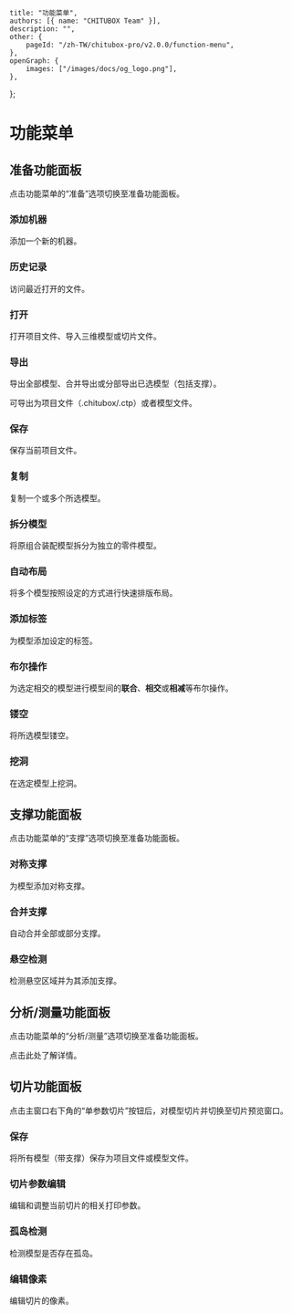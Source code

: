 
	title: "功能菜单",
	authors: [{ name: "CHITUBOX Team" }],
	description: "",
	other: {
		pageId: "/zh-TW/chitubox-pro/v2.0.0/function-menu",
	},
	openGraph: {
		images: ["/images/docs/og_logo.png"],
	},
};

# 功能菜单

<ImageContainer src="/images/docs/zh-CN/chitubox-pro/2.x.x/function-menu.png" />

## 准备功能面板

点击功能菜单的“准备”选项切换至准备功能面板。

<ImageContainer src="/images/docs/zh-CN/chitubox-pro/2.x.x/prepare-function-panel.png" />

### 添加机器

<NextLink href="/zh-CN/chitubox-pro/latest/printer-management/add-and-delete-printers#添加打印机">添加一个新的机器</NextLink>。

### 历史记录

<NextLink href="/zh-CN/chitubox-pro/latest/file#打开最近的文件">访问最近打开的文件</NextLink>。

### 打开

打开项目文件、导入三维模型或切片文件。

### 导出

导出全部模型、合并导出或分部导出已选模型（包括支撑）。

可导出为项目文件（.chitubox/.ctp）或者模型文件。

### 保存

<NextLink href="/zh-CN/chitubox-pro/latest/file#保存项目文件">保存当前项目文件</NextLink>。

### 复制

<NextLink href="/zh-CN/chitubox-pro/latest/model-processing#复制">复制</NextLink>一个或多个所选模型。

### 拆分模型

将原组合装配模型<NextLink href="/zh-CN/chitubox-pro/latest/model-processing#拆分模型">拆分为独立的零件模型</NextLink>。

### 自动布局

将多个模型按照设定的方式进行<NextLink href="/zh-CN/chitubox-pro/latest/model-processing#自动布局">快速排版布局</NextLink>。

### 添加标签

为模型<NextLink href="/zh-CN/chitubox-pro/latest/model-processing#添加标签">添加设定的标签</NextLink>。

### 布尔操作

为选定相交的模型进行模型间的**联合**、**相交**或**相减**等<NextLink href="/zh-CN/chitubox-pro/latest/model-processing#布尔操作">布尔操作</NextLink>。

### 镂空

将所选模型<NextLink href="/zh-CN/chitubox-pro/latest/model-processing#镂空">镂空</NextLink>。

### 挖洞

在选定模型上<NextLink href="/zh-CN/chitubox-pro/latest/model-processing#挖洞">挖洞</NextLink>。

## 支撑功能面板

点击功能菜单的“支撑”选项切换至准备功能面板。

<ImageContainer src="/images/docs/zh-CN/chitubox-pro/2.x.x/support-function-panel.png" />

### 对称支撑

为模型添加<NextLink href="/zh-CN/chitubox-pro/latest/support/add-edit-delete#对称支撑">对称支撑</NextLink>。

### 合并支撑

<NextLink href="/zh-CN/chitubox-pro/latest/support/add-edit-delete#合并支撑">自动合并全部或部分支撑</NextLink>。

### 悬空检测

<NextLink href="/zh-CN/chitubox-pro/latest/risk-detection#悬空检测">检测悬空区域</NextLink>并为其添加支撑。

## 分析/测量功能面板

点击功能菜单的“分析/测量”选项切换至准备功能面板。

<ImageContainer src="/images/docs/zh-CN/chitubox-pro/2.x.x/analyze-function-panel.png" />

点击<NextLink href="/zh-CN/chitubox-pro/latest/analyze-and-measure">此处</NextLink>了解详情。

## 切片功能面板

点击主窗口右下角的“单参数切片”按钮后，对模型切片并切换至切片预览窗口。

<ImageContainer src="/images/docs/zh-CN/chitubox-pro/2.x.x/slice-function-panel.png" />

### 保存

将所有模型（带支撑）保存为项目文件或模型文件。

### 切片参数编辑

<NextLink href="/zh-CN/chitubox-pro/latest/slice/slice-preview#切片参数编辑">编辑和调整当前切片的相关打印参数</NextLink>。

### 孤岛检测

<NextLink href="/zh-CN/chitubox-pro/latest/risk-detection#孤岛检测">检测模型是否存在孤岛</NextLink>。

### 编辑像素

<NextLink href="/zh-CN/chitubox-pro/latest/slice/slice-preview#编辑像素">编辑切片的像素</NextLink>。
